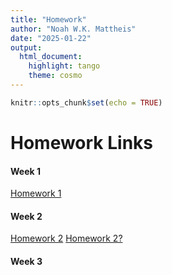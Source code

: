 ```yaml
---
title: "Homework"
author: "Noah W.K. Mattheis"
date: "2025-01-22"
output: 
  html_document: 
    highlight: tango
    theme: cosmo
---
```


```r
knitr::opts_chunk$set(echo = TRUE)
```


# Homework Links


#### Week 1
[Homework 1](https://github.com/NoahMattheis)


#### Week 2
[Homework 2](https://noahmattheis.github.io/MattheisBIOL6100/index.html)
[Homework 2?](Homework2.html)


#### Week 3
